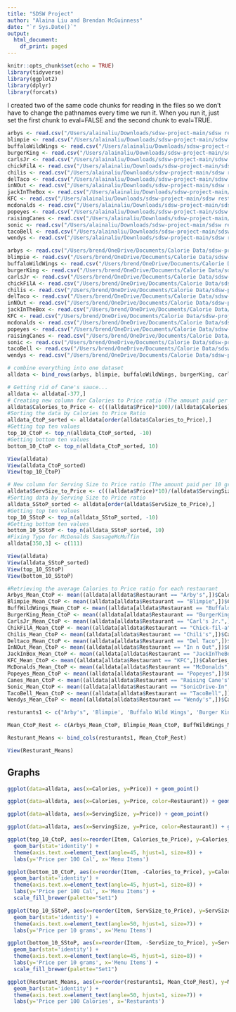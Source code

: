 ---
title: "SDSW Project"
author: "Alaina Liu and Brendan McGuinness"
date: "`r Sys.Date()`"
output:
  html_document:
    df_print: paged
---

```{r setup, include=FALSE, message=FALSE, warning=FALSE}
knitr::opts_chunk$set(echo = TRUE)
library(tidyverse)
library(ggplot2)
library(dplyr)
library(forcats)
```

I created two of the same code chunks for reading in the files so we don't have to change the pathnames every time we run it. When you run it, just set the first chunk to eval=FALSE and the second chunk to eval=TRUE.

```{r, eval=FALSE}
arbys <- read.csv("/Users/alainaliu/Downloads/sdsw-project-main/sdsw restaurants - Arbys.csv")
blimpie <- read.csv("/Users/alainaliu/Downloads/sdsw-project-main/sdsw restaurants - blimpie (1).csv")
buffaloWildWings <- read.csv("/Users/alainaliu/Downloads/sdsw-project-main/sdsw restaurants - buffalowildwings (1).csv")
burgerKing <- read.csv("/Users/alainaliu/Downloads/sdsw-project-main/sdsw restaurants - burgerking.csv")
carlsJr <- read.csv("/Users/alainaliu/Downloads/sdsw-project-main/sdsw restaurants - carsljr (1).csv")
chickFilA <- read.csv("/Users/alainaliu/Downloads/sdsw-project-main/sdsw restaurants - chickfila.csv")
chilis <- read.csv("/Users/alainaliu/Downloads/sdsw-project-main/sdsw restaurants - chilis (1).csv")
delTaco <- read.csv("/Users/alainaliu/Downloads/sdsw-project-main/sdsw restaurants - deltaco (1).csv")
inNOut <- read.csv("/Users/alainaliu/Downloads/sdsw-project-main/sdsw restaurants - innout (1).csv")
jackInTheBox <- read.csv("/Users/alainaliu/Downloads/sdsw-project-main/sdsw restaurants - JackintheBox.csv")
KFC <- read.csv("/Users/alainaliu/Downloads/sdsw-project-main/sdsw restaurants - KFC.csv")
mcdonalds <- read.csv("/Users/alainaliu/Downloads/sdsw-project-main/sdsw restaurants - mcdonalds.csv")
popeyes <- read.csv("/Users/alainaliu/Downloads/sdsw-project-main/sdsw restaurants - Popeyes.csv")
raisingCanes <- read.csv("/Users/alainaliu/Downloads/sdsw-project-main/sdsw restaurants - raisingcanes (1).csv")
sonic <- read.csv("/Users/alainaliu/Downloads/sdsw-project-main/sdsw restaurants - Sonic Drive-In.csv")
tacoBell <- read.csv("/Users/alainaliu/Downloads/sdsw-project-main/sdsw restaurants - tacobell.csv")
wendys <- read.csv("/Users/alainaliu/Downloads/sdsw-project-main/sdsw restaurants - wendys.csv")
```

```{r, eval=TRUE}
arbys <- read.csv("/Users/brend/OneDrive/Documents/Calorie Data/sdsw-project-main/sdsw restaurants - Arbys.csv")
blimpie <- read.csv("/Users/brend/OneDrive/Documents/Calorie Data/sdsw-project-main/sdsw restaurants - blimpie (1).csv")
buffaloWildWings <- read.csv("/Users/brend/OneDrive/Documents/Calorie Data/sdsw-project-main/sdsw restaurants - buffalowildwings (1).csv")
burgerKing <- read.csv("/Users/brend/OneDrive/Documents/Calorie Data/sdsw-project-main/sdsw restaurants - burgerking.csv")
carlsJr <- read.csv("/Users/brend/OneDrive/Documents/Calorie Data/sdsw-project-main/sdsw restaurants - carsljr (1).csv")
chickFilA <- read.csv("/Users/brend/OneDrive/Documents/Calorie Data/sdsw-project-main/sdsw restaurants - chickfila.csv")
chilis <- read.csv("/Users/brend/OneDrive/Documents/Calorie Data/sdsw-project-main/sdsw restaurants - chilis (1).csv")
delTaco <- read.csv("/Users/brend/OneDrive/Documents/Calorie Data/sdsw-project-main/sdsw restaurants - deltaco (1).csv")
inNOut <- read.csv("/Users/brend/OneDrive/Documents/Calorie Data/sdsw-project-main/sdsw restaurants - innout (1).csv")
jackInTheBox <- read.csv("/Users/brend/OneDrive/Documents/Calorie Data/sdsw-project-main/sdsw restaurants - JackintheBox.csv")
KFC <- read.csv("/Users/brend/OneDrive/Documents/Calorie Data/sdsw-project-main/sdsw restaurants - KFC.csv")
mcdonalds <- read.csv("/Users/brend/OneDrive/Documents/Calorie Data/sdsw-project-main/sdsw restaurants - mcdonalds.csv")
popeyes <- read.csv("/Users/brend/OneDrive/Documents/Calorie Data/sdsw-project-main/sdsw restaurants - Popeyes.csv")
raisingCanes <- read.csv("/Users/brend/OneDrive/Documents/Calorie Data/sdsw-project-main/sdsw restaurants - raisingcanes (1).csv")
sonic <- read.csv("/Users/brend/OneDrive/Documents/Calorie Data/sdsw-project-main/sdsw restaurants - Sonic Drive-In.csv")
tacoBell <- read.csv("/Users/brend/OneDrive/Documents/Calorie Data/sdsw-project-main/sdsw restaurants - tacobell.csv")
wendys <- read.csv("/Users/brend/OneDrive/Documents/Calorie Data/sdsw-project-main/sdsw restaurants - wendys.csv")
```

```{r}
# combine everything into one dataset
alldata <- bind_rows(arbys, blimpie, buffaloWildWings, burgerKing, carlsJr, chickFilA, chilis, delTaco, inNOut, jackInTheBox, KFC, mcdonalds, popeyes, raisingCanes, sonic, tacoBell, wendys)
```

```{r}
# Getting rid of Cane's sauce...
alldata <- alldata[-377,]
# Creating new column for Calories to Price ratio (The amount paid per 100 calories)
alldata$Calories_to_Price <- c(((alldata$Price)*100)/(alldata$Calories))
#Sorting the data by Calories to Price Ratio
alldata_CtoP_sorted <- alldata[order(alldata$Calories_to_Price),]
#Getting top ten values
top_10_CtoP <- top_n(alldata_CtoP_sorted, -10)
#Getting bottom ten values
bottom_10_CtoP <- top_n(alldata_CtoP_sorted, 10)

View(alldata)
View(alldata_CtoP_sorted)
View(top_10_CtoP)
```

```{r}
# New column for Serving Size to Price ratio (The amount paid per 10 grams)
alldata$ServSize_to_Price <- c(((alldata$Price)*10)/(alldata$ServingSize))
#Sorting data by Serving Size to Price ratio
alldata_SStoP_sorted <- alldata[order(alldata$ServSize_to_Price),]
#Getting top ten values
top_10_SStoP <- top_n(alldata_SStoP_sorted, -10)
#Getting bottom ten values
bottom_10_SStoP <- top_n(alldata_SStoP_sorted, 10)
#Fixing Typo for McDonalds SausageMcMuffin
alldata[350,3] <- c(111)

View(alldata)
View(alldata_SStoP_sorted)
View(top_10_SStoP)
View(bottom_10_SStoP)
```
```{r}
#Retrieving the average Calories to Price ratio for each restaurant 
Arbys_Mean_CtoP <- mean((alldata[alldata$Restaurant == "Arby's",])$Calories_to_Price)
Blimpie_Mean_CtoP <- mean((alldata[alldata$Restaurant == "Blimpie",])$Calories_to_Price)
BuffWildWings_Mean_CtoP <- mean((alldata[alldata$Restaurant == "Buffalo Wild Wings",])$Calories_to_Price)
BurgerKing_Mean_CtoP <- mean((alldata[alldata$Restaurant == "BurgerKing",])$Calories_to_Price)
CarlsJr_Mean_CtoP <- mean((alldata[alldata$Restaurant == "Carl's Jr.",])$Calories_to_Price)
ChikFilA_Mean_CtoP <- mean((alldata[alldata$Restaurant == "Chick-fil-a",])$Calories_to_Price)
Chilis_Mean_CtoP <- mean((alldata[alldata$Restaurant == "Chili's",])$Calories_to_Price)
Deltaco_Mean_CtoP <- mean((alldata[alldata$Restaurant == "Del Taco",])$Calories_to_Price)
InNOut_Mean_CtoP <- mean((alldata[alldata$Restaurant == "In n Out",])$Calories_to_Price)
JackInBox_Mean_CtoP <- mean((alldata[alldata$Restaurant == "JackInTheBox",])$Calories_to_Price)
KFC_Mean_CtoP <- mean((alldata[alldata$Restaurant == "KFC",])$Calories_to_Price)
McDonalds_Mean_CtoP <- mean((alldata[alldata$Restaurant == "McDonalds",])$Calories_to_Price)
Popeyes_Mean_CtoP <- mean((alldata[alldata$Restaurant == "Popeyes",])$Calories_to_Price)
Canes_Mean_CtoP <- mean((alldata[alldata$Restaurant == "Raising Cane's",])$Calories_to_Price)
Sonic_Mean_CtoP <- mean((alldata[alldata$Restaurant == "SonicDrive-In",])$Calories_to_Price)
TacoBell_Mean_CtoP <- mean((alldata[alldata$Restaurant == "TacoBell",])$Calories_to_Price)
Wendys_Mean_CtoP <- mean((alldata[alldata$Restaurant == "Wendy's",])$Calories_to_Price)

resturants1 <- c("Arby's", 'Blimpie', 'Buffalo Wild Wings', 'Burger King', 'Carls Jr', 'ChickFilA', 'Chilis', 'Del Taco', 'In-N-Out', 'Jack In The Box', 'KFC', 'McDonalds', 'Popeyes', 'Raising Canes', 'Sonic Drive-In', 'Taco Bell', "Wendy's")  

Mean_CtoP_Rest <- c(Arbys_Mean_CtoP, Blimpie_Mean_CtoP, BuffWildWings_Mean_CtoP, BurgerKing_Mean_CtoP, CarlsJr_Mean_CtoP, ChikFilA_Mean_CtoP, Chilis_Mean_CtoP, Deltaco_Mean_CtoP, InNOut_Mean_CtoP, JackInBox_Mean_CtoP, KFC_Mean_CtoP, McDonalds_Mean_CtoP, Popeyes_Mean_CtoP, Canes_Mean_CtoP, Sonic_Mean_CtoP, TacoBell_Mean_CtoP, Wendys_Mean_CtoP)

Resturant_Means <- bind_cols(resturants1, Mean_CtoP_Rest)

View(Resturant_Means)
```

## Graphs
```{r}
ggplot(data=alldata, aes(x=Calories, y=Price)) + geom_point()
```
```{r}
ggplot(data=alldata, aes(x=Calories, y=Price, color=Restaurant)) + geom_point()
```
```{r}
ggplot(data=alldata, aes(x=ServingSize, y=Price)) + geom_point()
```
```{r}
ggplot(data=alldata, aes(x=ServingSize, y=Price, color=Restaurant)) + geom_point()
```
```{r}
ggplot(top_10_CtoP, aes(x=reorder(Item, Calories_to_Price), y=Calories_to_Price, fill=Restaurant)) + 
  geom_bar(stat='identity') + 
  theme(axis.text.x=element_text(angle=45, hjust=1, size=8)) + 
  labs(y='Price per 100 Cal', x='Menu Items')
```
```{r}
ggplot(bottom_10_CtoP, aes(x=reorder(Item, -Calories_to_Price), y=Calories_to_Price, fill=Restaurant)) + 
  geom_bar(stat='identity') + 
  theme(axis.text.x=element_text(angle=45, hjust=1, size=8)) + 
  labs(y='Price per 100 Cal', x='Menu Items') + 
  scale_fill_brewer(palette="Set1")
```
```{r}
ggplot(top_10_SStoP, aes(x=reorder(Item, ServSize_to_Price), y=ServSize_to_Price, fill=Restaurant)) + 
  geom_bar(stat='identity') + 
  theme(axis.text.x=element_text(angle=50, hjust=1, size=7)) + 
  labs(y='Price per 10 grams', x='Menu Items')
```
```{r}
ggplot(bottom_10_SStoP, aes(x=reorder(Item, -ServSize_to_Price), y=ServSize_to_Price, fill=Restaurant)) + 
  geom_bar(stat='identity') + 
  theme(axis.text.x=element_text(angle=45, hjust=1, size=8)) + 
  labs(y='Price per 10 grams', x='Menu Items') + 
  scale_fill_brewer(palette="Set1")
```
```{r}
ggplot(Resturant_Means, aes(x=reorder(resturants1, Mean_CtoP_Rest), y=Mean_CtoP_Rest)) + 
  geom_bar(stat='identity') + 
  theme(axis.text.x=element_text(angle=50, hjust=1, size=7)) + 
  labs(y='Price per 100 Calories', x='Resturants')
```














